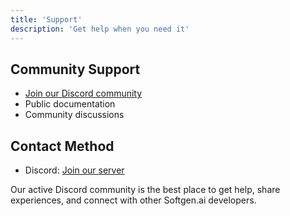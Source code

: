```yaml
---
title: 'Support'
description: 'Get help when you need it'
---
```


## Community Support
- [Join our Discord community](https://discord.gg/nSBbrEHD)
- Public documentation
- Community discussions

## Contact Method
- Discord: [Join our server](https://discord.gg/nSBbrEHD)

Our active Discord community is the best place to get help, share experiences, and connect with other Softgen.ai developers.